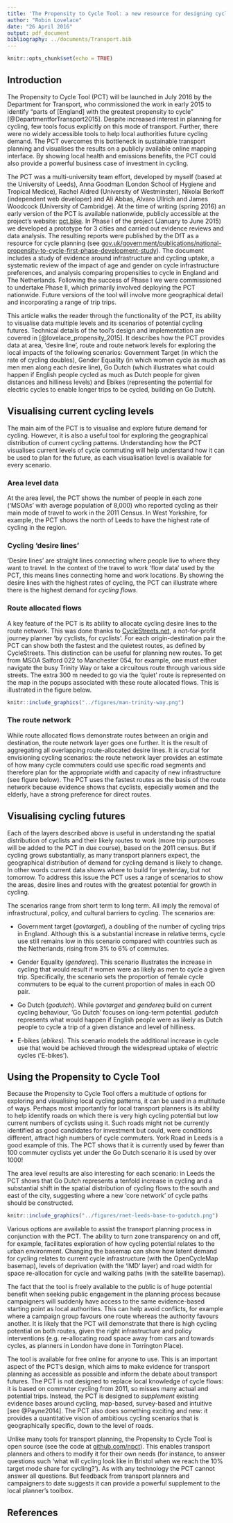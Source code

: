 ```yaml
---
title: 'The Propensity to Cycle Tool: a new resource for designing cycling plans'
author: "Robin Lovelace"
date: "26 April 2016"
output: pdf_document
bibliography: ../documents/Transport.bib
---
```


```r
knitr::opts_chunk$set(echo = TRUE)
```

## Introduction

The Propensity to Cycle Tool (PCT) will be launched in July 2016 by the Department for Transport, who commissioned the work in early 2015 to identify "parts of [England] with the greatest propensity to cycle" [@DepartmentforTransport2015]. Despite increased interest in planning for cycling, few tools focus explicitly on this mode of transport. Further, there were no widely accessible tools to help local authorities future cycling demand. The PCT overcomes this bottleneck in sustainable transport planning and visualises the results on a publicly available online mapping interface. By showing local health and emissions benefits, the PCT could also provide a powerful business case of investment in cycling. 

The PCT was a multi-university team effort, developed by myself (based at the University of Leeds), Anna Goodman (London School of Hygiene and Tropical Medice), Rachel Aldred (University of Westminster), Nikolai Berkoff (independent web developer) and Ali Abbas, Alvaro Ullrich and James Woodcock (University of Cambridge). At the time of writing (spring 2016) an early version of the PCT is available nationwide, publicly accessible at the project's website: [pct.bike](http://pct.bike). In Phase I of the project (January to June 2015) we developed a prototype for 3 cities and carried out evidence reviews and data analysis. The resulting reports were published by the DfT as a resource for cycle planning (see [gov.uk/government/publications/national-propensity-to-cycle-first-phase-development-study](https://www.gov.uk/government/publications/national-propensity-to-cycle-first-phase-development-study)). The document includes a study of evidence around infrastructure and cycling uptake, a systematic review of the impact of age and gender on cycle infrastructure preferences, and analysis comparing propensities to cycle in England and The Netherlands. Following the success of Phase I we were commissioned to undertake Phase II, which primarily involved deploying the PCT nationwide. Future versions of the tool will involve more geographical detail and incorporating a range of trip trips.

<!-- This article focusses on the tool itself. Elsewhere, we have written about its policy context, the methodology and technologies used to create it [@lovelace_propensity_2015]. In the context of academic literature, the PCT can be usefully understood as a planning support system (PSS) about which there is a substantial literature. This article walks the reader through the functionality of the PCT, first focussing on its ability to visualise data multiple levels and then describing the scenarios of future cycling possibility. The PCT provides data at area, 'desire line', route and route network levels. The scenarios commissioned by the DfT were Government Target (in which the rate of cycling doubles), Gender Equality (in which women cycle as much as men along each desire line), Go Dutch (which illustrates what could happen if English people cycled as much as Dutch people for given distances and hilliness levels) and Ebikes (representing the potential for electric cycles to enable longer trips to be cycled, building on Go Dutch). -->

This article walks the reader through the functionality of the PCT, its ability to visualise data multiple levels and its scenarios of potential cycling futures. Technical details of the tool's design and implementation are covered in [@lovelace_propensity_2015]. It describes how the PCT provides data at area, 'desire line', route and route network levels for exploring the local impacts of the following scenarios: Government Target (in which the rate of cycling doubles), Gender Equality (in which women cycle as much as men men along each desire line), Go Dutch (which illustrates what could happen if English people cycled as much as Dutch people for given distances and hilliness levels) and Ebikes (representing the potential for electric cycles to enable longer trips to be cycled, building on Go Dutch).

## Visualising current cycling levels

The main aim of the PCT is to visualise and explore future demand for cycling. However, it is also a useful tool for exploring the geographical distribution of current cycling patterns. Understanding how the PCT visualises current levels of cycle commuting will help understand how it can be used to plan for the future, as each visualisation level is available for every scenario.

### Area level data

At the area level, the PCT shows the number of people in each zone ('MSOAs' with average population of 8,000) who reported cycling as their main mode of travel to work in the 2011 Census. In West Yorkshire, for example, the PCT shows the north of Leeds to have the highest rate of cycling in the region.

<!-- This raises, but does not answer, the following question: why do more people cycle to work here than other parts of West Yorkshire? The Index of Multiple Deprivation layer can shed light on this: the north of Leeds is predominantly a wealthy area, close enough to the city centre and major employers such as the University of Leeds and Leeds General Infirmary to enable inhabitants with high skilled jobs to cycle to work. Almost all other areas of West Yorkshire are shown to have low rates of cycling, raising the questions: why is the cycling rate so low? what are the barriers? -->

### Cycling 'desire lines'

'Desire lines' are straight lines connecting where people live to where they want to travel. In the context of the travel to work 'flow data' used by the PCT, this means lines connecting home and work locations. By showing the desire lines with the highest rates of cycling, the PCT can illustrate where there is the highest demand for *cycling flows*.

<!-- This information is more detailed and policy relevant than simply showing where cyclists live, because cycle infrastructure must account for where cyclists pass through, not just where their trips begin and end. In Leeds, for example, the desire lines show that the city is highly 'monocentric', suggesting high latent demand for radial routes. In Manchester, by contrast, the cycling desire lines show that the city is more 'polycentric', with demand for cycling distributed across the city. -->

### Route allocated flows

A key feature of the PCT is its ability to allocate cycling desire lines to the route network. This was done thanks to [CycleStreets.net](https://cyclestreets.net/), a not-for-profit journey planner 'by cyclists, for cyclists'. For each origin-destination pair the PCT can show both the fastest and the quietest routes, as defined by CycleStreets. This distinction can be useful for planning new routes. To get from MSOA Salford 022 to Manchester 054, for example, one must either navigate the busy Trinity Way or take a circuitous route through various side streets. The extra 300 m needed to go via the 'quiet' route is represented on the map in the popups associated with these route allocated flows. This is illustrated in the figure below.

```r
knitr::include_graphics("../figures/man-trinity-way.png")
```

### The route network

While route allocated flows demonstrate routes between an origin and destination, the route network layer goes one further. It is the result of aggregating all overlapping route-allocated desire lines. It is crucial for envisioning cycling scenarios: the route network layer provides an estimate of how many cycle commuters could use specific road segments and therefore plan for the appropriate width and capacity of new infrastructure (see figure below). The PCT uses the fastest routes as the basis of the route network because evidence shows that cyclists, especially women and the elderly, have a strong preference for direct routes.

<!-- It is useful to see the potential uptake along specific desire lines and how these map onto the existing transport network. But what about cases where multiple desire lines feed into a single road? The potential rate of cycling along a specific road segment is not equal to the value of a single desire line, but of all the desire lines whose cyclists pass through. The PCT shows this through perhaps its most useful layer: the route network (see figure). This shows the rate of cycling  -->

## Visualising cycling futures

Each of the layers described above is useful in understanding the spatial distribution of cyclists and their likely routes to work (more trip purposes will be added to the PCT in due course), based on the 2011 census. But if cycling grows substantially, as many transport planners expect, the geographical distribution of demand for cycling demand is likely to change. In other words current data shows where to build for yesterday, but not tomorrow. To address this issue the PCT uses a range of scenarios to show the areas, desire lines and routes with the greatest potential for growth in cycling.  

The scenarios range from short term to long term. All imply the removal of infrastructural, policy, and cultural barriers to cycling.
The scenarios are:

- Government target (*govtarget*), a doubling of
the number of cycling trips in England.
Although this is a substantial increase in relative terms, cycle use still
remains low in this scenario compared with countries such as the Netherlands,
rising from 3% to 6% of commutes.

- Gender Equality (*gendereq*). This scenario illustrates the increase in cycling
that would result if women were as likely as men to cycle a given trip.
Specifically, the scenario sets the proportion of female cycle commuters to be equal
to the current proportion of males in each OD pair.

- Go Dutch (*godutch*).
While *govtarget* and *gendereq* build on current cycling behaviour,
'Go Dutch' focuses on long-term potential.
*godutch* represents what would happen if English people were as likely as Dutch people to cycle a trip of a given distance and level of hilliness.

- E-bikes (*ebikes*). This scenario models the additional increase
in cycle use that would be achieved through the widespread uptake of electric
cycles ('E-bikes').

## Using the Propensity to Cycle Tool

Because the Propensity to Cycle Tool offers a multitude of options for exploring and visualising local cycling patterns, it can be used in a multitude of ways. Perhaps most importantly for local transport planners is its ability to help identify roads on which there is very high cycling potential but low current numbers of cyclists using it. Such roads might not be currently identified as good candidates for investment but could, were conditions different, attract high numbers of cycle commuters. York Road in Leeds is a good example of this. The PCT shows that it is currently used by fewer than 100 commuter cyclists yet under the Go Dutch scenario it is used by over 1000! 

The area level results are also interesting for each scenario: in Leeds the PCT shows that Go Dutch represents a tenfold increase in cycling and a substantial shift in the spatial distribution of cycling flows to the south and east of the city, suggesting where a new 'core network' of cycle paths should be constructed.

```r
knitr::include_graphics("../figures/rnet-leeds-base-to-godutch.png")
```

Various options are available to assist the transport planning process in conjunction with the PCT. The ability to turn zone transparency on and off, for example, facilitates exploration of how cycling potential relates to the urban environment. Changing the basemap can show how latent demand for cycling relates to current cycle infrastructure (with the OpenCycleMap basemap), levels of deprivation (with the 'IMD' layer) and road width for space re-allocation for cycle and walking paths (with the satellite basemap).

The fact that the tool is freely available to the public is of huge potential benefit when seeking public engagement in the planning process because campaigners will suddenly have access to the same evidence-based starting point as local authorities. This can help avoid conflicts, for example where a campaign group favours one route whereas the authority favours another. It is likely that the PCT will demonstrate that there is high cycling potential on both routes, given the right infrastructure and policy interventions (e.g. re-allocating road space away from cars and towards cycles, as planners in London have done in Torrington Place).

The tool is available for free online for anyone to use. This is an important aspect of the PCT's design, which aims to make evidence for transport planning as accessible as possible and inform the debate about transport futures.
<!-- However, the PCT is no 'golden bullet' for cycling. Without political will and funding, simply knowing where cycling could grow is not enough to make it happen. -->
The PCT is not designed to replace local knowledge of cycle flows: it is based on commuter cycling from 2011, so misses many actual and potential trips. Instead, the PCT is designed to *supplement* existing evidence bases around cycling, map-based, survey-based and intuitive [see @Payne2014]. The PCT also does something exciting and new: it provides a quantitative vision of ambitious cycling scenarios that is geographically specific, down to the level of roads. 

Unlike many tools for transport planning, the Propensity to Cycle Tool is open source (see the code at [github.com/npct](https://github.com/npct/pct-shiny)). This enables transport planners and others to modify it for their own needs (for instance, to answer questions such 'what will cycling look like in Bristol when we reach the 10% target mode share for cycling?'). As with any technology the PCT cannot answer all questions. But feedback from transport planners and campaigners to date suggests it can provide a powerful supplement to the local planner's toolbox.

## References

